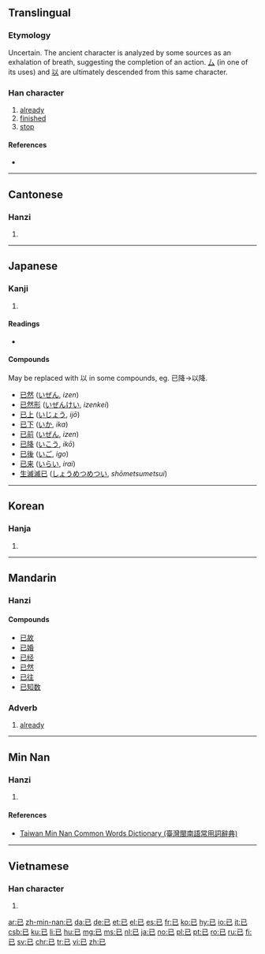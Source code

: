 {{also|己|巳}}
==Translingual==
{{stroke order|strokes=3}}
{{stroke order|type=animate}}

===Etymology===
Uncertain. The ancient character is analyzed by some sources as an exhalation of breath, suggesting the completion of an action. [[厶]] (in one of its uses) and [[以]] are ultimately descended from this same character.

===Han character===
{{Han char|rn=49|rad=己|as=00|sn=3|var=1|four=17717|canj=SU,XSU}}

# [[already]]
# [[finished]]
# [[stop]]

====References====
* {{Han ref|kx=0326.110|dkj=08743|dj=0630.110|hdz=20984.010|uh=5DF2|ud=24050|bh=A477|bd=42103}}

----

==Cantonese==

===Hanzi===
{{yue-hanzi|jyut=[[ji5]]|y=yi5}}

# {{defn|lang=yue|sort=己00}}

----

==Japanese==

===Kanji===
{{ja-kanji|grade=8|rs=己00}}

# {{defn|lang=ja|sort=己00}}

====Readings====
* {{ja-readings|goon=[[い]] (i)|kanon=[[い]] (i)|kun=[[すでに]] (sudeni), [[やむ]] (yamu), [[のみ]] (nomi)}}

====Compounds====
May be replaced with 以 in some compounds, eg. 已降→以降.

{{der-top|Compounds}}
* [[已然]] ([[いぜん]], ''izen'')
* [[已然形]] ([[いぜんけい]], ''izenkei'')
* [[已上]] ([[いじょう]], ''ijō'')
* [[已下]] ([[いか]], ''ika'')
* [[已前]] ([[いぜん]], ''izen'')
* [[已降]] ([[いこう]], ''ikō'')
* [[已後]] ([[いご]], ''igo'')
* [[已来]] ([[いらい]], ''irai'')
* [[生滅滅已]] ([[しょうめつめつい]], ''shōmetsumetsui'')
{{der-bottom}}

----

==Korean==

===Hanja===
{{ko-hanja|hangeul=[[이]]|rv=i|mr=i}}

# {{defn|lang=ko|sort=己00}}

----

==Mandarin==

===Hanzi===
{{cmn-hanzi|pin=[[yǐ]] ([[yi3]])|wg=i<sup>3</sup>}}

====Compounds====
* [[已故]]
* [[已婚]]
* [[已经]]
* [[已然]]
* [[已往]]
* [[已知数]]

===Adverb===
{{cmn-adv|ts|pin=yǐ|pint=yi3|tra=已|sim=已}}

# [[already]]

----

==Min Nan==

===Hanzi===
{{nan-hanzi|tlpa=[[í]] (i<sup>2</sup>)}}

# {{defn|lang=nan|sort=己00}}

====References====
*[http://twblg.dict.edu.tw/holodict_new/index.html Taiwan Min Nan Common Words Dictionary (臺灣閩南語常用詞辭典)]

----

==Vietnamese==

===Han character===
{{vi-hantu|[[dĩ]], [[dãi]]|rs=己00}}

# {{defn|lang=vi|sort=己00}}

[[ar:已]]
[[zh-min-nan:已]]
[[da:已]]
[[de:已]]
[[et:已]]
[[el:已]]
[[es:已]]
[[fr:已]]
[[ko:已]]
[[hy:已]]
[[io:已]]
[[it:已]]
[[csb:已]]
[[ku:已]]
[[li:已]]
[[hu:已]]
[[mg:已]]
[[ms:已]]
[[nl:已]]
[[ja:已]]
[[no:已]]
[[pl:已]]
[[pt:已]]
[[ro:已]]
[[ru:已]]
[[fi:已]]
[[sv:已]]
[[chr:已]]
[[tr:已]]
[[vi:已]]
[[zh:已]]